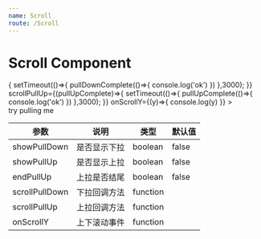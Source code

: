 ```yaml
---
name: Scroll
route: /Scroll
---
```



# Scroll Component

<Playground>
    <div style={{'position': 'relative', 'height':'100px'}}>
        <Scroll
            showPullDown={true}
            showPullUp={true}
            endPullUp={false}
            bottom={20}
            top={30}
            scrollPullDown={(pullDownComplete)=>{
                setTimeout(()=>{
                    pullDownComplete(()=>{
                        console.log('ok')
                    })
                },3000);
            }}
            scrollPullUp={(pullUpComplete)=>{
                setTimeout(()=>{
                    pullUpComplete(()=>{
                        console.log('ok')
                    })
                },3000);
            }}
            onScrollY={(y)=>{
              console.log(y)
            }}
        >
            <div style={{'height':'200px','width':'100%'}}>try pulling me</div>
        </Scroll>
    </div>
</Playground>

|      参数      |     说明     |   类型   | 默认值 |
| -------------- | ------------ | -------- | ------ |
| showPullDown   | 是否显示下拉 | boolean  | false  |
| showPullUp     | 是否显示上拉 | boolean  | false  |
| endPullUp      | 上拉是否结尾 | boolean  | false  |
| scrollPullDown | 下拉回调方法 | function |        |
| scrollPullUp   | 上拉回调方法 | function |        |
| onScrollY      | 上下滚动事件 | function |        |
